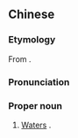 ==Chinese==
{{zh-forms|gloss=-}}

===Etymology===
From {{etyl|en|zh}} {{m|en|Waters}}.

===Pronunciation===
{{zh-pron
|m=Wòtèsī
|cat=pn
}}

===Proper noun===
{{zh-proper noun}}

# [[Waters]] {{gloss|English surname}}.

{{zh-cat|English surnames}}